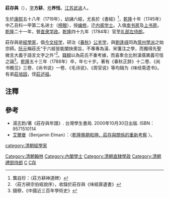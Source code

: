 '''莊存與'''（{{bd|1719年||1788年|catIdx=Z莊}}），[[表字|字]]'''方耕'''，[[号|号]]'''养恬'''。[[江苏|江苏]][[武进|武进]]人。

生於[[康熙|康熙]]五十八年（1719年），幼誦六經，尤長於《書經》<ref>龔自珍：〈莊方耕神道碑〉</ref>，[[乾隆|乾隆]]十年（1745年）中乙丑科一甲第二名进士（[[榜眼|榜眼]]），授[[编修|编修]]，迁[[内阁学士|内阁学士]]。入值[[南书房|南书房]]及[[上书房|上书房]]。[[乾隆|乾隆]]二十一年，督[[直隶|直隶]][[学政|学政]]。[[乾隆|乾隆]]四十九年（1784年）官至[[礼部左侍郎|礼部左侍郎]]。

莊存與是[[經學家|經學家]]，倡[[今文经学|今文经学]]，研治《[[春秋_(书)|春秋]]》[[公羊傳|公羊学]]，與[[劉逢祿|劉逢祿]]同為[[常州學派|常州學派]]之始宗師。[[阮元|阮元]]稱莊氏“于六經皆能闡抉奧旨，不專專為漢、宋箋注之學，而獨得先聖微言大義于語言文字之外”<ref>〈莊方耕宗伯經說序〉，收錄於莊存與《味經齋遺書》</ref>。[[錢穆|錢穆]]以為莊氏不重考據，而喜牽合比附漢儒異義可怪之論<ref>錢穆，《中國近三百年學術史》</ref>。[[乾隆|乾隆]]五十三年（1788年）卒，年七十岁。著有《春秋正辞》十二卷、《尚书概见》三卷、《尚书说》一卷、《毛诗说》、《周官说》等均辑为《味经斋遗书》。有弟[[莊培因|莊培因]]，侄[[莊述祖|莊述祖]]。

==注釋==
{{reflist}}

==參考==
*湯志鈞/著《莊存與年譜》. 台灣學生書局. 2000年10月30日出版. ISBN：9571510114
*[[艾爾曼|艾爾曼]]（Benjamin Elman）：〈[https://www.princeton.edu/~elman/documents/Zhuang%20Cunyu%20yu%20Heshen.pdf 乾隆晚期和珅、莊存與關係的重新考察] {{Wayback|url=https://www.princeton.edu/~elman/documents/Zhuang%20Cunyu%20yu%20Heshen.pdf |date=20100509082815 }}〉。

{{乾隆十年乙丑科殿試金榜}}
{{清朝四庫全書館職官}}
{{毗陵莊氏}}
{{DEFAULTSORT:Zhuang莊}}
[[Category:清朝翰林|Category:清朝翰林]]
[[Category:內閣學士|Category:內閣學士]]
[[Category:清朝直隸學政|Category:清朝直隸學政]]
[[Category:清朝禮部侍郎|Category:清朝禮部侍郎]]
[[category:清朝經學家|category:清朝經學家]]
[[Category:毗陵莊氏|C]]
[[Category:莊姓|C存]]
